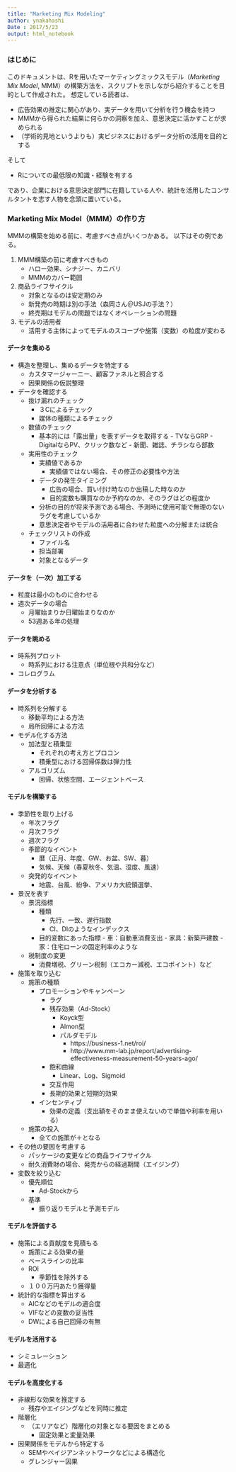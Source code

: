 ```yaml
---
title: "Marketing Mix Modeling"
author: ynakahashi
Date : 2017/5/23
output: html_notebook
---
```

### はじめに
このドキュメントは、Rを用いたマーケティングミックスモデル（*Marketing Mix Model*, MMM）の構築方法を、スクリプトを示しながら紹介することを目的として作成された。
想定している読者は、

- 広告効果の推定に関心があり、実データを用いて分析を行う機会を持つ
- MMMから得られた結果に何らかの洞察を加え、意思決定に活かすことが求められる
- （学術的見地というよりも）実ビジネスにおけるデータ分析の活用を目的とする

そして

- Rについての最低限の知識・経験を有する

であり、企業における意思決定部門に在籍している人や、統計を活用したコンサルタントを志す人物を念頭に置いている。


### Marketing Mix Model（MMM）の作り方
MMMの構築を始める前に、考慮すべき点がいくつかある。
以下はその例である。

1. MMM構築の前に考慮すべきもの
    - ハロー効果、シナジー、カニバリ
    -  MMMのカバー範囲
1. 商品ライフサイクル
    - 対象となるのは安定期のみ
    - 新発売の時期は別の手法（森岡さん＠USJの手法？）
    - 終売期はモデルの問題ではなくオペレーションの問題
1. モデルの活用者
    - 活用する主体によってモデルのスコープや施策（変数）の粒度が変わる

#### データを集める
- 構造を整理し、集めるデータを特定する
    - カスタマージャーニー、顧客ファネルと照合する
    - 因果関係の仮説整理
- データを確認する
    - 抜け漏れのチェック
       - ３Cによるチェック
       - 媒体の種類によるチェック
    - 数値のチェック
       - 基本的には「露出量」を表すデータを取得する
             - TVならGRP
             - DigitalならPV、クリック数など
             - 新聞、雑誌、チラシなら部数
    - 実用性のチェック
       - 実績値であるか
          - 実績値ではない場合、その修正の必要性や方法
       - データの発生タイミング
          - 広告の場合、買い付け時なのか出稿した時なのか
          - 目的変数も購買なのか予約なのか、そのラグはどの程度か
       - 分析の目的が将来予測である場合、予測時に使用可能で無理のないラグを考慮しているか
       - 意思決定者やモデルの活用者に合わせた粒度への分解または統合
    - チェックリストの作成
       - ファイル名
       - 担当部署
       - 対象となるデータ

#### データを（一次）加工する
- 粒度は最小のものに合わせる
- 週次データの場合
    - 月曜始まりか日曜始まりなのか
    - 53週ある年の処理

#### データを眺める
- 時系列プロット
    - 時系列における注意点（単位根や共和分など）
- コレログラム

#### データを分析する
- 時系列を分解する
    - 移動平均による方法
    - 局所回帰による方法
- モデル化する方法
    - 加法型と積乗型
       - それぞれの考え方とプロコン
       - 積乗型における回帰係数は弾力性
    - アルゴリズム
       - 回帰、状態空間、エージェントベース

#### モデルを構築する
 - 季節性を取り上げる
     - 年次フラグ
     - 月次フラグ
     - 週次フラグ
     - 季節的なイベント
         - 暦（正月、年度、GW、お盆、SW、暮）
         - 気候、天候（春夏秋冬、気温、湿度、風速）

     - 突発的なイベント
         - 地震、台風、紛争、アメリカ大統領選挙、

 - 景況を表す
     - 景況指標
         - 種類
             - 先行、一致、遅行指数
             - CI、DIのようなインデックス
             
         - 目的変数にあった指標
                 - 車：自動車消費支出
                 - 家具：新築戸建数
                 - 家：住宅ローンの固定利率のような

     - 税制度の変更
         - 消費増税、グリーン税制（エコカー減税、エコポイント）など

 - 施策を取り込む
     - 施策の種類
         - プロモーションやキャンペーン
             - ラグ
             - 残存効果（Ad-Stock）
                 - Koyck型
                 - Almon型
                 - パルダモデル
                     - https://business-1.net/roi/
                     - http://www.mm-lab.jp/report/advertising-effectiveness-measurement-50-years-ago/

             - 飽和曲線
                 - Linear、Log、Sigmoid
             - 交互作用
             - 長期的効果と短期的効果

         - インセンティブ
             - 効果の定義（支出額をそのまま使えないので単価や利率を用いる）

     - 施策の投入
         - 全ての施策が＋となる

 - その他の要因を考慮する
     - パッケージの変更などの商品ライフサイクル
     - 耐久消費財の場合、発売からの経過期間（エイジング）

 - 変数を絞り込む
     - 優先順位
         - Ad-Stockから
     - 基準
         - 振り返りモデルと予測モデル

#### モデルを評価する
- 施策による貢献度を見積もる
    - 施策による効果の量
    - ベースラインの比率
    - ROI
       - 季節性を除外する
    - １００万円あたり獲得量
- 統計的な指標を算出する
    - AICなどのモデルの適合度
    - VIFなどの変数の妥当性
    - DWによる自己回帰の有無

#### モデルを活用する
- シミュレーション
- 最適化

#### モデルを高度化する
- 非線形な効果を推定する
    - 残存やエイジングなどを同時に推定
- 階層化
    - （エリアなど）階層化の対象となる要因をまとめる
       - 固定効果と変量効果
- 因果関係をモデルから特定する
    - SEMやベイジアンネットワークなどによる構造化
    - グレンジャー因果

